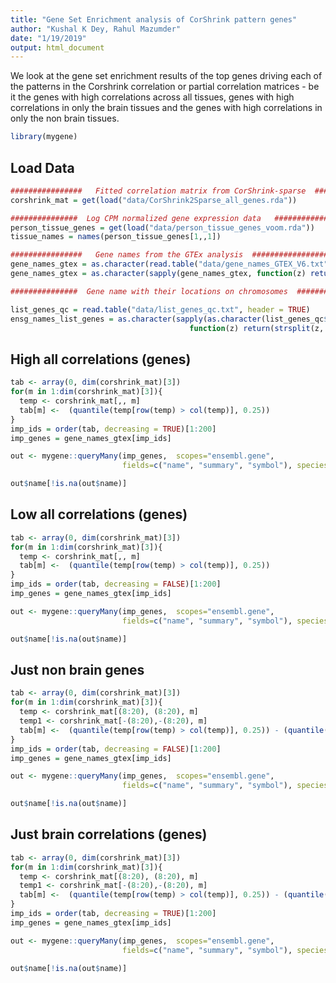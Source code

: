 ```yaml
---
title: "Gene Set Enrichment analysis of CorShrink pattern genes"
author: "Kushal K Dey, Rahul Mazumder"
date: "1/19/2019"
output: html_document
---
```


We look at the gene set enrichment results of the top genes driving each of the patterns in the Corshrink correlation or partial correlation matrices - be it the genes with high correlations across all tissues, genes with high correlations in only the brain tissues and the genes with high correlations in only the non brain tissues. 

```r
library(mygene)
```

## Load Data

```r
################   Fitted correlation matrix from CorShrink-sparse  #########################
corshrink_mat = get(load("data/CorShrink2Sparse_all_genes.rda"))

###############  Log CPM normalized gene expression data   #############################
person_tissue_genes = get(load("data/person_tissue_genes_voom.rda"))
tissue_names = names(person_tissue_genes[1,,1])

################   Gene names from the GTEx analysis  ############################
gene_names_gtex = as.character(read.table("data/gene_names_GTEX_V6.txt")[,1])
gene_names_gtex = as.character(sapply(gene_names_gtex, function(z) return(strsplit(z, "[.]")[[1]][1])))

###############  Gene name with their locations on chromosomes  #############################

list_genes_qc = read.table("data/list_genes_qc.txt", header = TRUE)
ensg_names_list_genes = as.character(sapply(as.character(list_genes_qc$ENSG),
                                        function(z) return(strsplit(z, "[.]")[[1]][1])))
```

## High all correlations (genes)

```r
tab <- array(0, dim(corshrink_mat)[3])
for(m in 1:dim(corshrink_mat)[3]){
  temp <- corshrink_mat[,, m]
  tab[m] <-  (quantile(temp[row(temp) > col(temp)], 0.25))
}
imp_ids = order(tab, decreasing = TRUE)[1:200]
imp_genes = gene_names_gtex[imp_ids]
```

```r
out <- mygene::queryMany(imp_genes,  scopes="ensembl.gene", 
                         fields=c("name", "summary", "symbol"), species="human");

out$name[!is.na(out$name)]
```

## Low all correlations (genes)

```r
tab <- array(0, dim(corshrink_mat)[3])
for(m in 1:dim(corshrink_mat)[3]){
  temp <- corshrink_mat[,, m]
  tab[m] <-  (quantile(temp[row(temp) > col(temp)], 0.25))
}
imp_ids = order(tab, decreasing = FALSE)[1:200]
imp_genes = gene_names_gtex[imp_ids]
```

```r
out <- mygene::queryMany(imp_genes,  scopes="ensembl.gene", 
                         fields=c("name", "summary", "symbol"), species="human");

out$name[!is.na(out$name)]
```

## Just non brain genes 

```r
tab <- array(0, dim(corshrink_mat)[3])
for(m in 1:dim(corshrink_mat)[3]){
  temp <- corshrink_mat[(8:20), (8:20), m]
  temp1 <- corshrink_mat[-(8:20),-(8:20), m]
  tab[m] <-  (quantile(temp[row(temp) > col(temp)], 0.25)) - (quantile(temp1[row(temp1) > col(temp1)], 0.75))
}
imp_ids = order(tab, decreasing = FALSE)[1:200]
imp_genes = gene_names_gtex[imp_ids]
```

```r
out <- mygene::queryMany(imp_genes,  scopes="ensembl.gene", 
                         fields=c("name", "summary", "symbol"), species="human");

out$name[!is.na(out$name)]
```

## Just brain correlations (genes)

```r
tab <- array(0, dim(corshrink_mat)[3])
for(m in 1:dim(corshrink_mat)[3]){
  temp <- corshrink_mat[(8:20), (8:20), m]
  temp1 <- corshrink_mat[-(8:20),-(8:20), m]
  tab[m] <-  (quantile(temp[row(temp) > col(temp)], 0.25)) - (quantile(temp1[row(temp1) > col(temp1)], 0.75))
}
imp_ids = order(tab, decreasing = TRUE)[1:200]
imp_genes = gene_names_gtex[imp_ids]
```

```r
out <- mygene::queryMany(imp_genes,  scopes="ensembl.gene", 
                         fields=c("name", "summary", "symbol"), species="human");

out$name[!is.na(out$name)]
```



